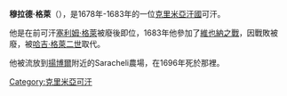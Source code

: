 '''穆拉德·格萊'''（{{Bd|1627年|3=1696年}}），是1678年-1683年的一位[[克里米亞汗國|克里米亞汗國]]可汗。

他是在前可汗[[塞利姆·格萊|塞利姆·格萊]]被廢後即位，1683年他參加了[[維也納之戰|維也納之戰]]，因戰敗被廢，被[[哈吉·格萊二世|哈吉·格萊二世]]取代。

他被流放到[[揚博爾|揚博爾]]附近的Saracheli農場，在1696年死於那裡。
{{Ukraine-bio-stub}}
[[Category:克里米亞可汗|Category:克里米亞可汗]]